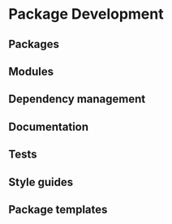 # Package Development

## Packages


## Modules


## Dependency management


## Documentation


## Tests


## Style guides


## Package templates
